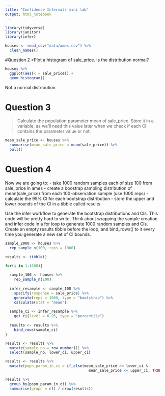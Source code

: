 ```yaml
---
title: "Confidence Intervals mini lab"
output: html_notebook
---
```


```r
library(tidyverse)
library(janitor)
library(infer)

houses <- read_csv("data/ames.csv") %>% 
  clean_names()
```
#Question 2
>Plot a histogram of sale_price. Is the distribution normal?

```r
houses %>% 
  ggplot(aes(x = sale_price)) +
  geom_histogram()
```

Not a normal distribution.

# Question 3
>Calculate the population parameter mean of sale_price. Store it in a variable, as we’ll need this value later when we check if each CI contains the parameter value or not.

```r
mean_sale_price <- houses %>% 
  summarise(mean_sale_price = mean(sale_price)) %>% 
  pull()
```

# Question 4
Now we are going to: 
- take 1000 random samples each of size 100 from sale_price in ames 
- create a boostrap sampling distribution of mean(sale_price) from each 100-observation sample (use 1000 reps) 
- calculate the 95% CI for each bootstrap distribution - store the upper and lower bounds of the CI in a tibble called results

Use the infer workflow to generate the bootstrap distributions and CIs. This code will be pretty hard to write. Think about wrapping the sample creation and infer code in a for loop to generate 1000 random samples and CIs. Create an empty results tibble before the loop, and bind_rows() to it every time you generate a new set of CI bounds.

```r
sample_2000 <- houses %>% 
  rep_sample_n(100, reps = 1000)
```

```r
results <- tibble()

for(i in 1:1000){
  
  sample_100 <- houses %>% 
    rep_sample_n(100)
  
  infer_resample <- sample_100 %>% 
    specify(response = sale_price) %>% 
    generate(reps = 1000, type = "bootstrap") %>% 
    calculate(stat = "mean")
  
  sample_ci <- infer_resample %>% 
    get_ci(level = 0.95, type = "percentile")
  
  results <- results %>% 
    bind_rows(sample_ci)
}

results <- results %>% 
  mutate(sample_no = row_number()) %>% 
  select(sample_no, lower_ci, upper_ci)
```


```r
results <- results %>% 
  mutate(popn_param_in_ci = if_else(mean_sale_price >= lower_ci & 
                                      mean_sale_price <= upper_ci, TRUE, FALSE))

results %>% 
  group_by(popn_param_in_ci) %>% 
  summarise(propn = n() / nrow(results))
```

